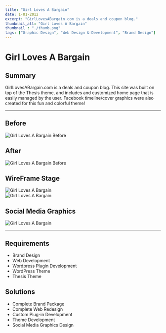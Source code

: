 ```yaml
---
title: "Girl Loves A Bargain"
date: 1-01-2012
excerpt: "GirlLovesABargain.com is a deals and coupon blog."
thumbnail_alt: "Girl Loves A Bargain"
thumbnail : "./thumb.png"
tags: ["Graphic Design", "Web Design & Development", "Brand Design"]
---
```




# Girl Loves A Bargain

## Summary
GirlLovesABargain.com is a deals and coupon blog. This site was built on top of the Thesis theme, and includes and customized home page that is easily managed by the user. Facebook timeline/cover graphics were also created for this fun and colorful theme!
***
<section className={portfolioStyles.gallery}>
  <div className={portfolioStyles.galleryItem}>
     <h2>Before</h2>
    <img src={glabImage} alt="Girl Loves A Bargain Before"/>
  </div>
    <div className={portfolioStyles.galleryItem}>
    <h2>After</h2>
   <img src={glabImage2} alt="Girl Loves A Bargain Before"/>
  </div>
</section>

## WireFrame Stage

<section className={portfolioStyles.gallery}>
  <div className={portfolioStyles.galleryItem}>
    <img src={glabImage3} alt="Girl Loves A Bargain"/>
  </div>
    <div className={portfolioStyles.galleryItem}>
   <img src={glabImage4} alt="Girl Loves A Bargain"/>
  </div>
</section>

## Social Media Graphics

<section className={portfolioStyles.portfolioImage3}>
<img src={glabImage5} alt="Girl Loves A Bargain"/>
</section>

***

## Requirements
* Brand Design
* Web Development
* Wordpress Plugin Development 
* WordPress Theme
* Thesis Theme

## Solutions
* Complete Brand Package
* Complete Web Redesign
* Custom Plug-in Development
* Theme Development
* Social Media Graphics Design